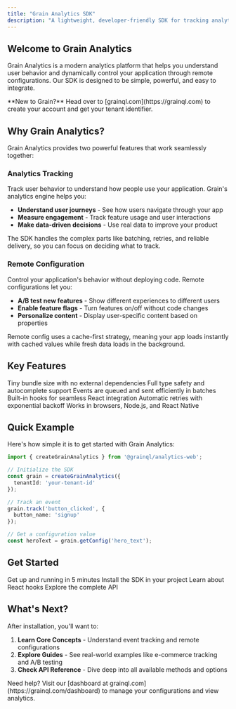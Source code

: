 ```yaml
---
title: "Grain Analytics SDK"
description: "A lightweight, developer-friendly SDK for tracking analytics and managing remote configurations"
---
```


## Welcome to Grain Analytics

Grain Analytics is a modern analytics platform that helps you understand user behavior and dynamically control your application through remote configurations. Our SDK is designed to be simple, powerful, and easy to integrate.

<Note>
  **New to Grain?** Head over to [grainql.com](https://grainql.com) to create your account and get your tenant identifier.
</Note>

## Why Grain Analytics?

Grain Analytics provides two powerful features that work seamlessly together:

### Analytics Tracking

Track user behavior to understand how people use your application. Grain's analytics engine helps you:

- **Understand user journeys** - See how users navigate through your app
- **Measure engagement** - Track feature usage and user interactions
- **Make data-driven decisions** - Use real data to improve your product

The SDK handles the complex parts like batching, retries, and reliable delivery, so you can focus on deciding what to track.

### Remote Configuration

Control your application's behavior without deploying code. Remote configurations let you:

- **A/B test new features** - Show different experiences to different users
- **Enable feature flags** - Turn features on/off without code changes
- **Personalize content** - Display user-specific content based on properties

Remote config uses a cache-first strategy, meaning your app loads instantly with cached values while fresh data loads in the background.

## Key Features

<CardGroup cols={2}>
  <Card title="Zero Dependencies" icon="feather">
    Tiny bundle size with no external dependencies
  </Card>
  <Card title="TypeScript First" icon="code">
    Full type safety and autocomplete support
  </Card>
  <Card title="Automatic Batching" icon="layer-group">
    Events are queued and sent efficiently in batches
  </Card>
  <Card title="React Hooks" icon="react">
    Built-in hooks for seamless React integration
  </Card>
  <Card title="Retry Logic" icon="rotate">
    Automatic retries with exponential backoff
  </Card>
  <Card title="Cross-Platform" icon="globe">
    Works in browsers, Node.js, and React Native
  </Card>
</CardGroup>

## Quick Example

Here's how simple it is to get started with Grain Analytics:

```typescript
import { createGrainAnalytics } from '@grainql/analytics-web';

// Initialize the SDK
const grain = createGrainAnalytics({
  tenantId: 'your-tenant-id'
});

// Track an event
grain.track('button_clicked', {
  button_name: 'signup'
});

// Get a configuration value
const heroText = grain.getConfig('hero_text');
```

## Get Started

<CardGroup cols={2}>
  <Card
    title="Quick Start"
    icon="rocket"
    href="/quickstart"
  >
    Get up and running in 5 minutes
  </Card>
  <Card
    title="Installation"
    icon="download"
    href="/installation"
  >
    Install the SDK in your project
  </Card>
  <Card
    title="React Integration"
    icon="react"
    href="/react/overview"
  >
    Learn about React hooks
  </Card>
  <Card
    title="API Reference"
    icon="book"
    href="/api-reference/overview"
  >
    Explore the complete API
  </Card>
</CardGroup>

## What's Next?

After installation, you'll want to:

1. **Learn Core Concepts** - Understand event tracking and remote configurations
2. **Explore Guides** - See real-world examples like e-commerce tracking and A/B testing
3. **Check API Reference** - Dive deep into all available methods and options

<Note>
  Need help? Visit our [dashboard at grainql.com](https://grainql.com/dashboard) to manage your configurations and view analytics.
</Note>

